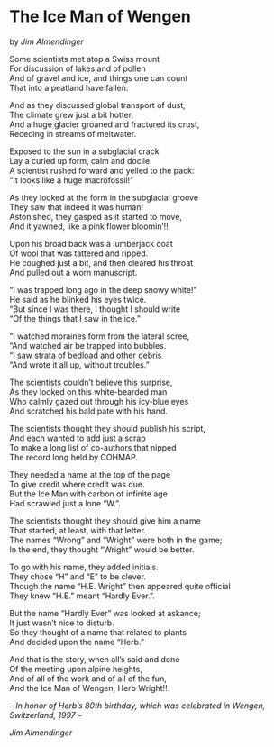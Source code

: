 # The Ice Man of Wengen

by *Jim Almendinger*

Some scientists met atop a Swiss mount\
For discussion of lakes and of pollen\
And of gravel and ice, and things one can count\
That into a peatland have fallen.

And as they discussed global transport of dust,\
The climate grew just a bit hotter,\
And a huge glacier groaned and fractured its crust,\
Receding in streams of meltwater.

Exposed to the sun in a subglacial crack\
Lay a curled up form, calm and docile.\
A scientist rushed forward and yelled to the pack:\
“It looks like a huge macrofossil!”

As they looked at the form in the subglacial groove\
They saw that indeed it was human!\
Astonished, they gasped as it started to move,\
And it yawned, like a pink flower bloomin’!!

Upon his broad back was a lumberjack coat\
Of wool that was tattered and ripped.\
He coughed just a bit, and then cleared his throat\
And pulled out a worn manuscript.

“I was trapped long ago in the deep snowy white!”\
He said as he blinked his eyes twice.\
“But since I was there, I thought I should write\
“Of the things that I saw in the ice.”

“I watched moraines form from the lateral scree,\
“And watched air be trapped into bubbles.\
“I saw strata of bedload and other debris\
“And wrote it all up, without troubles.”

The scientists couldn’t believe this surprise,\
As they looked on this white-bearded man\
Who calmly gazed out through his icy-blue eyes\
And scratched his bald pate with his hand.

The scientists thought they should publish his script,\
And each wanted to add just a scrap\
To make a long list of co-authors that nipped\
The record long held by COHMAP.

They needed a name at the top of the page\
To give credit where credit was due.\
But the Ice Man with carbon of infinite age\
Had scrawled just a lone “W.”.

The scientists thought they should give him a name\
That started, at least, with that letter.\
The names “Wrong” and “Wright” were both in the game;\
In the end, they thought “Wright” would be better.

To go with his name, they added initials.\
They chose “H” and “E” to be clever.\
Though the name “H.E. Wright” then appeared quite official\
They knew “H.E.” meant “Hardly Ever.”.

But the name “Hardly Ever” was looked at askance;\
It just wasn’t nice to disturb.\
So they thought of a name that related to plants\
And decided upon the name “Herb.”

And that is the story, when all’s said and done\
Of the meeting upon alpine heights,\
And of all of the work and of all of the fun,\
And the Ice Man of Wengen, Herb Wright!!

*-- In honor of Herb’s 80th birthday, which was celebrated in Wengen, Switzerland, 1997 --*

*Jim Almendinger*
